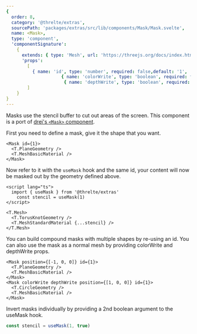 ```yaml
---
{
  order: 8,
  category: '@threlte/extras',
  sourcePath: 'packages/extras/src/lib/components/Mask/Mask.svelte',
  name: <Mask>,
  type: 'component',
  'componentSignature':
    {
      extends: { type: 'Mesh', url: 'https://threejs.org/docs/index.html#api/en/objects/Mesh' },
      'props':
        [
          { name: 'id', type: 'number', required: false,default: '1', 'description': 'Each mask must have an id, you can have compound masks referring to the same id.' },
					 { name: 'colorWrite', type: 'boolean', required: false,default: 'false', 'description': 'If colors of the masks own material will leak through.' },
					  { name: 'depthWrite', type: 'boolean', required: false,default: 'false', 'description': 'If depth  of the masks own material will leak through.' }
        ]
    }
}
---
```


Masks use the stencil buffer to cut out areas of the screen. This component is a port of [drei's `<Mask>` component](https://github.com/pmndrs/drei#mask).


<Example path="extras/mask" />

First you need to define a mask, give it the shape that you want.

```svelte
<Mask id={1}>
  <T.PlaneGeometry />
  <T.MeshBasicMaterial />
</Mask>
```

Now refer to it with the `useMask` hook and the same id, your content will now be masked out by the geometry defined above.

```svelte
<script lang="ts">
  import { useMask } from '@threlte/extras'
	const stencil = useMask(1)
</script>

<T.Mesh>
  <T.TorusKnotGeometry />
  <T.MeshStandardMaterial {...stencil} />
</T.Mesh>
```

You can build compound masks with multiple shapes by re-using an id. You can also use the mask as a normal mesh by providing colorWrite and depthWrite props.

```svelte
<Mask position={[-1, 0, 0]} id={1}>
  <T.PlaneGeometry />
  <T.MeshBasicMaterial />
</Mask>
<Mask colorWrite depthWrite position={[1, 0, 0]} id={1}>
  <T.CircleGeometry />
  <T.MeshBasicMaterial />
</Mask>
```
Invert masks individually by providing a 2nd boolean argument to the useMask hook.

```ts
const stencil = useMask(1, true)
```
